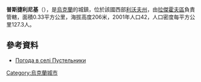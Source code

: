 {{coord|50|8|25|N|24|43|11|E|scale:100000|display=title}}

'''普斯捷利尼基'''（{{lang-uk|Пустельники}}），是[[烏克蘭|烏克蘭]]的城鎮，位於該國西部[[利沃夫州|利沃夫州]]，由[[拉傑霍夫區|拉傑霍夫區]]負責管轄，面積0.33平方公里，海拔高度206米，2001年人口42，人口密度每平方公里127.3人。

==參考資料==
* [http://weather.in.ua/ua/l'vovskaja/21851 Погода в селі Пустельники] {{Wayback|url=http://weather.in.ua/ua/l%27vovskaja/21851 |date=20111221141923 }}

{{Ukraine-geo-stub}}
[[Category:烏克蘭城市|Category:烏克蘭城市]]